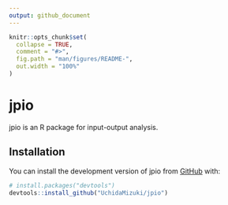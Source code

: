 ```yaml
---
output: github_document
---
```


<!-- README.md is generated from README.Rmd. Please edit that file -->

```r
knitr::opts_chunk$set(
  collapse = TRUE,
  comment = "#>",
  fig.path = "man/figures/README-",
  out.width = "100%"
)
```

# jpio

<!-- badges: start -->
<!-- badges: end -->

jpio is an R package for input-output analysis.

## Installation

You can install the development version of jpio from [GitHub](https://github.com/) with:

``` r
# install.packages("devtools")
devtools::install_github("UchidaMizuki/jpio")
```
